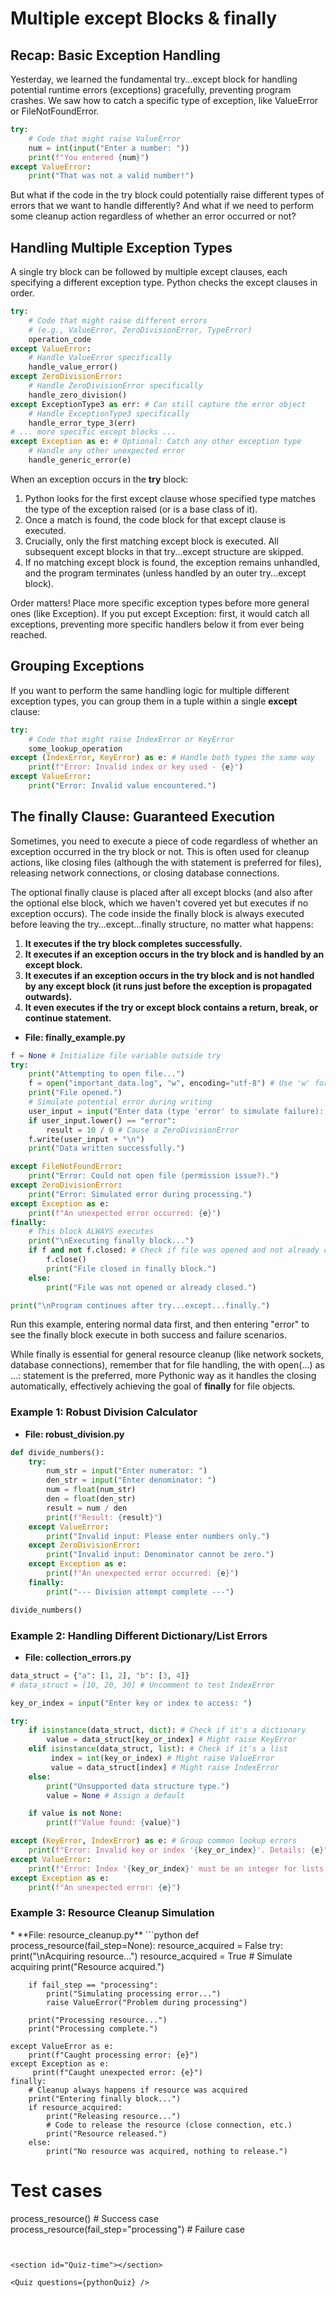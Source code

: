 

# Multiple **except** Blocks & **finally**

## Recap: Basic Exception Handling
<section id="recap-basic-exception-handling"></section>

Yesterday, we learned the fundamental try...except block for handling potential runtime errors (exceptions) gracefully, preventing program crashes. We saw how to catch a specific type of exception, like ValueError or FileNotFoundError.

```python
try:
    # Code that might raise ValueError
    num = int(input("Enter a number: "))
    print(f"You entered {num}")
except ValueError:
    print("That was not a valid number!")
```

But what if the code in the try block could potentially raise different types of errors that we want to handle differently? And what if we need to perform some cleanup action regardless of whether an error occurred or not?

## Handling Multiple Exception Types
<section id="handling-multiple-exception-types"></section>

A single try block can be followed by multiple except clauses, each specifying a different exception type. Python checks the except clauses in order.

```python
try:
    # Code that might raise different errors
    # (e.g., ValueError, ZeroDivisionError, TypeError)
    operation_code
except ValueError:
    # Handle ValueError specifically
    handle_value_error()
except ZeroDivisionError:
    # Handle ZeroDivisionError specifically
    handle_zero_division()
except ExceptionType3 as err: # Can still capture the error object
    # Handle ExceptionType3 specifically
    handle_error_type_3(err)
# ... more specific except blocks ...
except Exception as e: # Optional: Catch any other exception type
    # Handle any other unexpected error
    handle_generic_error(e)
```

When an exception occurs in the **try** block:

1.  Python looks for the first except clause whose specified type matches the type of the exception raised (or is a base class of it).
2.  Once a match is found, the code block for that except clause is executed.
3.  Crucially, only the first matching except block is executed. All subsequent except blocks in that try...except structure are skipped.
4.  If no matching except block is found, the exception remains unhandled, and the program terminates (unless handled by an outer try...except block).

Order matters! Place more specific exception types before more general ones (like Exception). If you put except Exception: first, it would catch all exceptions, preventing more specific handlers below it from ever being reached.

## Grouping Exceptions
<section id="grouping-exceptions"></section>

If you want to perform the same handling logic for multiple different exception types, you can group them in a tuple within a single **except** clause:

```python
try:
    # Code that might raise IndexError or KeyError
    some_lookup_operation
except (IndexError, KeyError) as e: # Handle both types the same way
    print(f"Error: Invalid index or key used - {e}")
except ValueError:
    print("Error: Invalid value encountered.")
```

## The **finally** Clause: Guaranteed Execution
<section id="the-finally-clause-guaranteed-execution"></section>

Sometimes, you need to execute a piece of code regardless of whether an exception occurred in the try block or not. This is often used for cleanup actions, like closing files (although the with statement is preferred for files), releasing network connections, or closing database connections.

The optional finally clause is placed after all except blocks (and also after the optional else block, which we haven't covered yet but executes if no exception occurs). The code inside the finally block is always executed before leaving the try...except...finally structure, no matter what happens:

1. **It executes if the try block completes successfully.**
2. **It executes if an exception occurs in the try block and is handled by an except block.**
3. **It executes if an exception occurs in the try block and is not handled by any except block (it runs just before the exception is propagated outwards).**
4. **It even executes if the try or except block contains a return, break, or continue statement.**


* **File: finally_example.py**
```Python
f = None # Initialize file variable outside try
try:
    print("Attempting to open file...")
    f = open("important_data.log", "w", encoding="utf-8") # Use 'w' for demo
    print("File opened.")
    # Simulate potential error during writing
    user_input = input("Enter data (type 'error' to simulate failure): ")
    if user_input.lower() == "error":
        result = 10 / 0 # Cause a ZeroDivisionError
    f.write(user_input + "\n")
    print("Data written successfully.")

except FileNotFoundError:
    print("Error: Could not open file (permission issue?).")
except ZeroDivisionError:
    print("Error: Simulated error during processing.")
except Exception as e:
    print(f"An unexpected error occurred: {e}")
finally:
    # This block ALWAYS executes
    print("\nExecuting finally block...")
    if f and not f.closed: # Check if file was opened and not already closed
        f.close()
        print("File closed in finally block.")
    else:
        print("File was not opened or already closed.")

print("\nProgram continues after try...except...finally.")
```

Run this example, entering normal data first, and then entering "error" to see the finally block execute in both success and failure scenarios.

While finally is essential for general resource cleanup (like network sockets, database connections), remember that for file handling, the with open(...) as ...: statement is the preferred, more Pythonic way as it handles the closing automatically, effectively achieving the goal of **finally** for file objects.

### Example 1: Robust Division Calculator
<section id="example-1-robust-division-calculator"></section>


* **File: robust_division.py**
```python
def divide_numbers():
    try:
        num_str = input("Enter numerator: ")
        den_str = input("Enter denominator: ")
        num = float(num_str)
        den = float(den_str)
        result = num / den
        print(f"Result: {result}")
    except ValueError:
        print("Invalid input: Please enter numbers only.")
    except ZeroDivisionError:
        print("Invalid input: Denominator cannot be zero.")
    except Exception as e:
        print(f"An unexpected error occurred: {e}")
    finally:
        print("--- Division attempt complete ---")

divide_numbers()
```

### Example 2: Handling Different Dictionary/List Errors
<section id="example-2-handling-different-dictionary-list-errors"></section>


* **File: collection_errors.py**
```python
data_struct = {"a": [1, 2], "b": [3, 4]}
# data_struct = [10, 20, 30] # Uncomment to test IndexError

key_or_index = input("Enter key or index to access: ")

try:
    if isinstance(data_struct, dict): # Check if it's a dictionary
        value = data_struct[key_or_index] # Might raise KeyError
    elif isinstance(data_struct, list): # Check if it's a list
         index = int(key_or_index) # Might raise ValueError
         value = data_struct[index] # Might raise IndexError
    else:
        print("Unsupported data structure type.")
        value = None # Assign a default

    if value is not None:
        print(f"Value found: {value}")

except (KeyError, IndexError) as e: # Group common lookup errors
    print(f"Error: Invalid key or index '{key_or_index}'. Details: {e}")
except ValueError:
    print(f"Error: Index '{key_or_index}' must be an integer for lists.")
except Exception as e:
    print(f"An unexpected error: {e}")
```

### Example 3: Resource Cleanup Simulation
<section id="example-3-resource-cleanup-simulation"></section>
* **File: resource_cleanup.py**
```python
def process_resource(fail_step=None):
    resource_acquired = False
    try:
        print("\nAcquiring resource...")
        resource_acquired = True # Simulate acquiring
        print("Resource acquired.")

        if fail_step == "processing":
            print("Simulating processing error...")
            raise ValueError("Problem during processing")

        print("Processing resource...")
        print("Processing complete.")

    except ValueError as e:
        print(f"Caught processing error: {e}")
    except Exception as e:
         print(f"Caught unexpected error: {e}")
    finally:
        # Cleanup always happens if resource was acquired
        print("Entering finally block...")
        if resource_acquired:
            print("Releasing resource...")
            # Code to release the resource (close connection, etc.)
            print("Resource released.")
        else:
            print("No resource was acquired, nothing to release.")

# Test cases
process_resource() # Success case
process_resource(fail_step="processing") # Failure case
```


<section id="Quiz-time"></section>

<Quiz questions={pythonQuiz} />